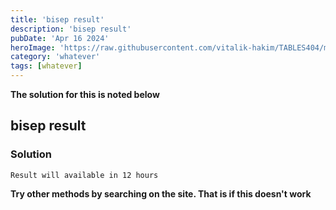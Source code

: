 ```yaml
---
title: 'bisep result'
description: 'bisep result'
pubDate: 'Apr 16 2024'
heroImage: 'https://raw.githubusercontent.com/vitalik-hakim/TABLES404/main/error_b/misc.png'
category: 'whatever'
tags: [whatever]
---
```


**The solution for this is noted below**

## bisep result

### Solution

```whatever
Result will available in 12 hours
```

**Try other methods by searching on the site. That is if this doesn't work**

